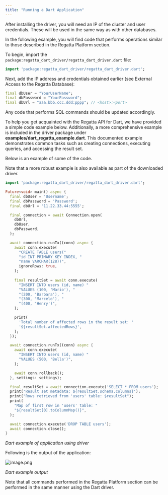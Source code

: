 ```yaml
---
title: "Running a Dart Application"
---
```


After installing the driver, you will need an IP of the cluster and user credentials. These will be used in the same way as with other databases.

In the following example, you will find code that performs operations similar to those described in the Regatta Platform section.

To begin, import the `package:regatta_dart_driver/regatta_dart_driver.dart` file:

```dart
import 'package:regatta_dart_driver/regatta_dart_driver.dart';
```

Next, add the IP address and credentials obtained earlier (see External Access to the Regatta Database):

```dart
final dbUser = "YourUserName";
final dbPassword = "YourPassword";
final dbUrl = "aaa.bbb.ccc.ddd:pppp"; // <host>:<port>
```

Any code that performs SQL commands should be updated accordingly.

To help you get acquainted with the Regatta API for Dart, we have provided a simple code example below. Additionally, a more comprehensive example is included in the driver package under **examples/dart_regatta_example.dart**. This documented example demonstrates common tasks such as creating connections, executing queries, and accessing the result set.

Below is an example of some of the code.

Note that a more robust example is also available as part of the downloaded driver.

```dart
import 'package:regatta_dart_driver/regatta_dart_driver.dart';

Future<void> main() async {
  final dbUser = 'Username';
  final dbPassword = 'Password';
  final dbUrl = '11.22.33.44:5555';

  final connection = await Connection.open(
    dbUrl,
    dbUser,
    dbPassword,
  );

  await connection.runTx((conn) async {
    await conn.execute(
      "CREATE TABLE users("
      "id INT PRIMARY KEY INDEX, "
      "name VARCHAR(128))",
      ignoreRows: true,
    );
    
    final resultSet = await conn.execute(
      "INSERT INTO users (id, name) "
      "VALUES (100, 'Mario'), "
      "(200, 'Barbara'), "
      "(300, 'Marcelo'), "
      "(400, 'Henry')",
    );

    print(
      'Total number of affected rows in the result set: '
      '${resultSet.affectedRows}',
    );
  });

  await connection.runTx((conn) async {
    await conn.execute(
      "INSERT INTO users (id, name) "
      "VALUES (500, 'Bella')",
    );

    await conn.rollback();
  }, settings: settings);

  final resultSet = await connection.execute('SELECT * FROM users');
  print('Result set metadata: ${resultSet.schema.columns}');
  print("Rows retrieved from 'users' table: $resultSet");
  print(
    "Map of first row in 'users' table: "
    "${resultSet[0].toColumnMap()}",
  );

  await connection.execute('DROP TABLE users');
  await connection.close();
}
```

_Dart example of application using driver_

Following is the output of the application:

![image.png](/images/image.png)

_Dart example output_

Note that all commands performed in the Regatta Platform section can be performed in the same manner using the Dart driver.